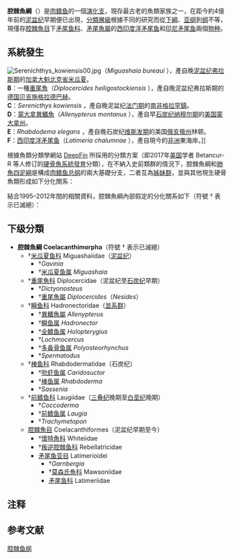 {{Automatic Taxobox
| fossil_range = {{fossilrange|Devonian|Recent|[[泥盆纪|泥盆纪]] → [[全新世|现代]]{{r|Johanson}}}}
| image = Latimeria Paris.jpg
| image_upright = 1.2
| image_caption = [[西印度洋矛尾鱼|西印度洋矛尾鱼]]（''Latimeria chalumnae''）
| display_parents = 6
| taxon = Coelacanthimorpha
| authority = 
| subdivision_ranks = 下级分类
| subdivision =
*†[[米瓜夏鱼科|米瓜夏鱼科]] Miguashaiidae
*†[[重尾魚科|重尾魚科]] Diplocercidae
*†科 Hadronectoridae
*†科 Rhabdodermatidae
*†[[前鳍鱼科|前鳍鱼科]] Laugiidae
*[[腔棘魚目|腔棘魚目]] Coelacanthiformes
|synonyms_ref = {{r|Betancur,2017|FW}}
|synonyms =
*Actinistia {{small|[[愛德華·德林克·科普|Cope]], 1870}}
}}

'''腔棘魚綱'''（{{sn|Coelacanthimorpha}}{{NoteTag|語本[[腔棘鱼属|腔棘鱼属]]的[[學名|學名]]“''Coelacanthus''”，意为“空心的脊柱”；該屬為腔棘魚類中最早命名的[[属|属]]，“腔棘魚”一詞始於此，又常被譯作“空棘魚”。}}）是[[肉鳍鱼|肉鳍鱼]]的一個[[演化支|演化支]]，現存最古老的魚類家族之一，在距今約4億年前的[[泥盆纪|泥盆纪]]早期便已出現{{r|Johanson}}，[[分類層級|分類層級]]根據不同的研究而從[[下綱|下綱]]、[[亚纲|亚纲]]到[[纲|纲]]不等，現僅存[[腔棘魚目|腔棘魚目]]下[[矛尾鱼科|矛尾鱼科]]、[[矛尾魚屬|矛尾魚屬]]的[[西印度洋矛尾鱼|西印度洋矛尾鱼]]和[[印尼矛尾鱼|印尼矛尾鱼]]兩個[[物种|物种]]。

==系統發生==
[[File:Serenichthys_kowiensis00.jpg|thumb]]（''Miguashaia bureaui'' {{small|Shultze, 1973}}），產自晚[[泥盆纪|泥盆纪]][[弗拉斯期|弗拉斯期]]的[[加拿大|加拿大]][[魁北克省|魁北克省]][[米瓜夏國家公園|米瓜夏]]。<br>'''B'''：一種[[重尾魚|重尾魚]]（''Diplocercides heiligostockiensis'' {{small|[[Knud_Jessen|Jessen]], 1966}}），產自晚泥盆纪弗拉斯期的[[德国|德国]][[贝吉施格拉德巴赫|贝吉施格拉德巴赫]]。<br>'''C'''：''Serenicthys kowiensis'' {{small|gen. et sp. nov.}}，產自晚泥盆纪[[法门期|法门期]]的[[南非|南非]][[格拉罕鎮|格拉罕鎮]]。<br>'''D'''：[[蒙大拿異鰭魚|蒙大拿異鰭魚]]（''Allenypterus montanus'' {{small|Melton, 1969}}），產自早[[石炭纪|石炭纪]][[纳穆尔期|纳穆尔期]]的[[美国|美国]][[蒙大拿州|蒙大拿州]]。<br>'''E'''：''Rhabdodema elegans'' {{small|(Newberry, 1856)}}，產自晚石炭纪[[维斯发期|维斯发期]]的美国[[俄亥俄州|俄亥俄州]]林顿。<br>'''F'''：[[西印度洋矛尾鱼|西印度洋矛尾鱼]]（''Latimeria chalumnae'' {{small|[[詹姆斯·里奥纳多·布莱尔利·史密斯|Smith]], 1939}}），產自現今的[[非洲|非洲]]東海岸。]]

根據魚類分類學網站 [[DeepFin|DeepFin]] 所採用的分類方案（即2017年[[美国|美国]]学者 Betancur-R 等人修订的[[硬骨魚|硬骨魚]][[系統發育|系統發育]]分類），在不納入史前類群的情況下，腔棘魚綱和[[肺魚四足綱|肺魚四足綱]]是構成[[肉鳍鱼总纲|肉鳍鱼总纲]]的兩大基礎分支，二者互為[[姊妹群|姊妹群]]，並與其他現生硬骨魚類形成如下分化關系：{{r|Betancur,2017}}
{{硬骨鱼高纲支序分类法}}

結合1995–2012年間的相關資料，腔棘魚綱內部假定的分化關系如下（符號 † 表示已滅絕）：{{r|Rebellatrix|Mawsonia|Long|Cloutier|Clement}}
{{clade|style=font-size:90%; line-height:110%
|[[肺魚四足綱|肺魚四足綱]] Dipnotetrapodomorpha
|label2='''腔棘魚綱'''|sublabel2='''Coelacanthimorpha'''
|{{clade
 |label1=†[[米瓜夏鱼科|米瓜夏鱼科]]|sublabel1=Miguashaiidae
 |{{clade
  |†''Gavinia''
  |†[[米瓜夏鱼属|米瓜夏鱼属]] ''Miguashaia''
  }}
 |{{clade
  |label1=†[[重尾魚科|重尾魚科]]|sublabel1=Diplocercidae
  |{{clade
   |†''Dictyonosteus''
   |†[[重尾魚屬|重尾魚屬]] ''Diplocercides''
   }}
  |label2=Hadronectoridae
  |{{clade
   |†''Hadronector''
   |{{clade
    |{{clade
     |†[[異鰭魚屬|異鰭魚屬]] ''Allenypterus''
     |†''Holopterygius''
     }}
    |{{clade
     |†''Lochmocercus''
     |{{clade
      |†''Polyosteorhynchus''
      |{{clade
       |label1=†Rhabdodermatidae
       |{{clade
        |†''Rhabdoderma''
        |†''Caridosuctor''
        |†''Synaptotylus''
        }}
       |{{clade
        |†''Sassenia''
        |{{clade
         |{{clade
          |label1=†[[腔棘魚科|腔棘魚科]]|sublabel1=Coelacanthidae
          |{{clade
           |†''Axelia''
           |†[[腔棘鱼属|腔棘鱼属]] ''Coelacanthus''
           |†''Wimania''
           |†''Ticinepomis''
           }}
          |label2=†[[前鳍鱼科|前鳍鱼科]]|sublabel2=Laugiidae
          |{{clade
           |†''Coccoderma''
           |†[[前鳍鱼属|前鳍鱼属]] ''Laugia''
           |†''Trachymetopon''
           }}
          }}
         |{{clade
          |†''Spermatodus''
          |[[腔棘魚目|腔棘魚目]] Coelacanthiformes
          }}
         }}
        }}
       }}
      }}
     }}
    }}
   }}
  }}
 }}
}}

{{clade|style=font-size:90%; line-height:110%
|label1=[[腔棘魚目|腔棘魚目]]|sublabel1=Coelacanthiformes
|{{clade
 |label1=†[[懷特魚科|懷特魚科]]|sublabel1=Whiteiidae
 |{{clade
  |†[[皮爾逖魚屬|皮爾逖魚屬]] ''Piveteauia''
  |†[[懷特魚屬|懷特魚屬]] ''Whiteia''
  }}
 |{{clade
  |label1=†[[叛逆腔棘鱼科|叛逆腔棘鱼科]]|sublabel1=Rebellatricidae
  |†[[叛逆腔棘鱼属|叛逆腔棘鱼属]] ''Rebellatrix''
  |label2=[[矛尾鱼亚目|矛尾鱼亚目]]|sublabel2=Latimerioidei
  |{{clade
   |†''Garnbergia''
   |label2=†[[莫森氏魚科|莫森氏魚科]]|sublabel2=Mawsoniidae
   |{{clade
    |†[[欽利魚屬|欽利魚屬]] ''Chinlea''
    |{{clade
     |†''Parnaibaia''
     |{{clade
      |†[[莫森氏魚屬|莫森氏魚屬]] ''Mawsonia''
      |†[[阿克塞羅德氏魚屬|阿克塞羅德氏魚屬]] ''Axelrodichthys''
      }}
     }}
    }}
   |{{clade
    |{{clade
     |†''Diplurus''
     |†[[利比斯腔棘鱼属|利比斯腔棘鱼属]] ''Libys''
    }}
    |label2=[[矛尾鱼科|矛尾鱼科]]|sublabel2=Latimeriidae
    |{{clade
     |{{clade
      |†''Holophagus''
      |†[[溫蒂妮魚屬|溫蒂妮魚屬]] ''Undina''
      }}
     |{{clade
      |†[[大蓋魚屬|大蓋魚屬]] ''Macropoma''
      |{{clade
       |†[[斯溫茲魚屬|斯溫茲魚屬]] ''Swenzia''
       |[[矛尾魚屬|矛尾魚屬]] ''Latimeria''
       }}
      }}
     }}
    }}
   }}
  }}
 }}
}}

==下级分類==
*'''腔棘魚綱 Coelacanthimorpha'''（符號 † 表示已滅絕）
**†[[米瓜夏鱼科|米瓜夏鱼科]] Miguashaiidae（[[泥盆纪|泥盆纪]]）
***†''Gavinia''
***†[[米瓜夏鱼属|米瓜夏鱼属]] ''Miguashaia''
**†[[重尾魚科|重尾魚科]] Diplocercidae（泥盆纪至[[石炭纪|石炭纪]]早期）
***†''Dictyonosteus''
***†[[重尾魚屬|重尾魚屬]] ''Diplocercides''（''Nesides''）
**†[[瞬鱼科|瞬鱼科]] Hadronectoridae（[[並系群|並系群]]）
***†[[異鰭魚屬|異鰭魚屬]] ''Allenypterus''
***†[[瞬鱼属|瞬鱼属]] ''Hadronector''
***†[[全鳍鱼属|全鳍鱼属]] ''Holopterygius''
***†''Lochmocercus''
***†[[多鼻骨鱼属|多鼻骨鱼属]] ''Polyosteorhynchus''
***†''Spermatodus''
**†[[棒鱼科|棒鱼科]] Rhabdodermatidae（石炭纪）
***†[[吮虾鱼属|吮虾鱼属]] ''Caridosuctor''
***†[[棒鱼属|棒鱼属]] ''Rhabdoderma''
***†''Sassenia''
**†[[前鳍鱼科|前鳍鱼科]] Laugiidae（[[三叠纪|三叠纪]]晚期至[[白垩纪|白垩纪]]晚期）
***†''Coccoderma''
***†[[前鳍鱼属|前鳍鱼属]] ''Laugia''
***†''Trachymetopon''
**[[腔棘魚目|腔棘魚目]] Coelacanthiformes（泥盆纪早期至今）
***†[[懷特魚科|懷特魚科]] Whiteiidae
***†[[叛逆腔棘鱼科|叛逆腔棘鱼科]] Rebellatricidae
***[[矛尾鱼亚目|矛尾鱼亚目]] Latimerioidei
****†''Garnbergia''
****†[[莫森氏魚科|莫森氏魚科]] Mawsoniidae
****[[矛尾鱼科|矛尾鱼科]] Latimeriidae

==注释==
{{NoteFoot}}

==参考文献==
{{Commonscat|Actinistia}}
{{Wikispecies|Actinistia}}
{{Portal|灭绝与濒危物种|動物|生物学}}
{{Reflist|refs=
<ref name="Johanson">{{cite journal |title=Oldest coelacanth, from the Early Devonian of Australia |year=2006 |author=Johanson, Z.; Long, J. A; Talent, J. A; Janvier, P.; Warren, J. W |journal=''[[生物學報|Biology Letters]]'' |volume=2 |issue=3 |pages=443–446 |doi=10.1098/rsbl.2006.0470 |pmid=17148426 |pmc=1686207}}</ref>

<ref name="Betancur,2017">{{Betancur-R et al., 2017}}</ref>

<ref name="FW">{{Fossilworks|id=67349|taxon=Coelacanthimorpha|access-date=2021-03-14}}</ref>

<ref name="Rebellatrix">{{cite journal |author=Wendruff, A. J. & Wilson, M. V. H. |doi=10.1080/02724634.2012.657317 |title=A fork-tailed coelacanth, ''Rebellatrix divaricerca'', gen. et sp. nov. (Actinistia, Rebellatricidae, fam. nov.), from the Lower Triassic of Western Canada |journal=''{{le|古脊椎動物學期刊|Journal of Vertebrate Paleontology|Journal of Vertebrate Paleontology}}'' |volume=32 |issue=3 |pages=499–511|year=2012 }}</ref>

<ref name="Mawsonia">{{cite journal |author=Gallo, V.; M.S.S. de Carvalho; H.R.S. Santos |title=New occurrence of †''Mawsoniidae'' (Sarcopterygii, Actinistia) in the Morro do Chaves Formation, Lower Cretaceous of the Sergipe-Alagoas Basin, Northeastern Brazil |year=2010 |work=''Boletim do Museu Paraense Emílio Goeldi'' |volume=5 |issue=2 |pages=195–205}}</ref>

<ref name="Long">{{cite book |author =Long, J. A. |year=1995 |title=The rise of fishes: 500 million years of evolution |url =https://archive.org/details/riseoffishes500m0000long_l3c0 |publisher=[[Johns_Hopkins_University_Press|Johns Hopkins University Press]] |place=[[Baltimore|Baltimore]]}}</ref>

<ref name="Cloutier">{{cite book |author=Cloutier, R.; Ahlberg, P. E. |year=1996 |title=Morphology, characters, and the interrelationships of basal sarcopterygians |pages=445–479}}</ref>

<ref name="Clement">{{cite journal |author=Clement, G. |year=2005 |title=A new coelacanth (Actinistia, Sarcopterygii) from the Jurassic of France, and the question of the closest relative fossil to ''Latimeria'' |journal=''{{le|古脊椎動物學期刊|Journal of Vertebrate Paleontology|Journal of Vertebrate Paleontology}}'' |volume=25 |issue=3 |pages=481–491 |doi=10.1671/0272-4634(2005)025[0481:ancasf]2.0.co;2}}</ref>
}}

{{脊索動物}}
{{肉鰭魚總綱|S.|state=collapsed}}
{{現生肉鰭魚}}
{{Taxonbar|from=Q2637499}}

[[Category:腔棘鱼纲|]]